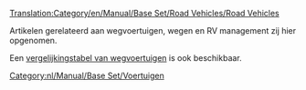 [[Translation:Category/en/Manual/Base Set/Road Vehicles/Road Vehicles]]

Artikelen gerelateerd aan wegvoertuigen, wegen en RV management zij hier opgenomen.

Een [[en/Manual/Base Set/Road Vehicles/Road vehicle comparison|vergelijkingstabel van wegvoertuigen]] is ook beschikbaar.

{{nl/Artikel principaal}}

[[Category:nl/Manual/Base Set/Voertuigen]]